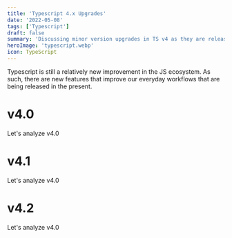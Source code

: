 ```yaml
---
title: 'Typescript 4.x Upgrades'
date: '2022-05-08'
tags: ['Typescript']
draft: false
summary: 'Discussing minor version upgrades in TS v4 as they are released'
heroImage: 'typescript.webp'
icon: TypeScript
---
```


Typescript is still a relatively new improvement in the JS ecosystem. As such, there are new features that improve our everyday workflows that are being released in the present.

# v4.0

Let's analyze v4.0

# v4.1

Let's analyze v4.0

# v4.2

Let's analyze v4.0
